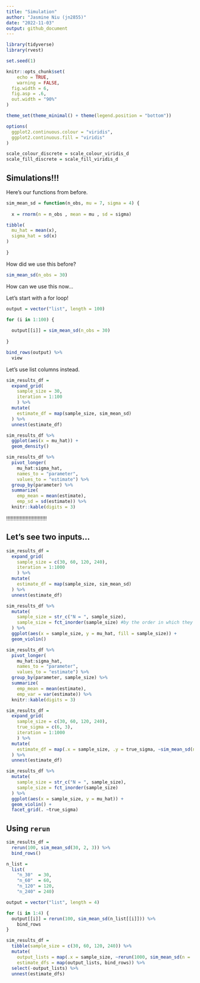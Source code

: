 ```yaml
---
title: "Simulation"
author: "Jasmine Niu (jn2855)"
date: "2022-11-03"
output: github_document
---
```




```r
library(tidyverse)
library(rvest)

set.seed(1)

knitr::opts_chunk$set(
	echo = TRUE,
	warning = FALSE,
  fig.width = 6,
  fig.asp = .6,
  out.width = "90%"
)

theme_set(theme_minimal() + theme(legend.position = "bottom"))

options(
  ggplot2.continuous.colour = "viridis",
  ggplot2.continuous.fill = "viridis"
)

scale_colour_discrete = scale_colour_viridis_d
scale_fill_discrete = scale_fill_viridis_d
```

## Simulations!!!

Here's our functions from before.



```r
sim_mean_sd = function(n_obs, mu = 7, sigma = 4) {
  
  x = rnorm(n = n_obs , mean = mu , sd = sigma)

tibble(
  mu_hat = mean(x),
  sigma_hat = sd(x)
)
  
}


```


How did we use this before?

```r
sim_mean_sd(n_obs = 30)

```


How can we use this now...

Let's start with a for loop!

```r
output = vector("list", length = 100)

for (i in 1:100) {
  
  output[[i]] = sim_mean_sd(n_obs = 30)
  
}

bind_rows(output) %>% 
  view
```


Let's use list columns instead.

```r
sim_results_df = 
  expand_grid(
    sample_size = 30,
    iteration = 1:100
    ) %>% 
  mutate(
    estimate_df = map(sample_size, sim_mean_sd)
  ) %>% 
  unnest(estimate_df)

```


```r
sim_results_df %>% 
  ggplot(aes(x = mu_hat)) +
  geom_density()
```


```r
sim_results_df %>% 
  pivot_longer(
    mu_hat:sigma_hat,
    names_to = "parameter", 
    values_to = "estimate") %>% 
  group_by(parameter) %>% 
  summarize(
    emp_mean = mean(estimate),
    emp_sd = sd(estimate)) %>% 
  knitr::kable(digits = 3)
```




!!!!!!!!!!!!!!!!!!!!!!!!!!!

## Let's see two inputs...

```r
sim_results_df = 
  expand_grid(
    sample_size = c(30, 60, 120, 240),
    iteration = 1:1000
    ) %>% 
  mutate(
    estimate_df = map(sample_size, sim_mean_sd)
  ) %>% 
  unnest(estimate_df)
```

```r
sim_results_df %>% 
  mutate(
    sample_size = str_c("N = ", sample_size),
    sample_size = fct_inorder(sample_size) #by the order in which they first appear
  ) %>% 
  ggplot(aes(x = sample_size, y = mu_hat, fill = sample_size)) +
  geom_violin()
```


```r
sim_results_df %>% 
  pivot_longer(
    mu_hat:sigma_hat,
    names_to = "parameter", 
    values_to = "estimate") %>% 
  group_by(parameter, sample_size) %>% 
  summarize(
    emp_mean = mean(estimate),
    emp_var = var(estimate)) %>% 
  knitr::kable(digits = 3)
```


```r
sim_results_df = 
  expand_grid(
    sample_size = c(30, 60, 120, 240),
    true_sigma = c(6, 3),
    iteration = 1:1000
    ) %>% 
  mutate(
    estimate_df = map(.x = sample_size, .y = true_sigma, ~sim_mean_sd(n_obs = .x, sigma = .y))
  ) %>% 
  unnest(estimate_df)
```


```r
sim_results_df %>% 
  mutate(
    sample_size = str_c("N = ", sample_size),
    sample_size = fct_inorder(sample_size)
  ) %>% 
  ggplot(aes(x = sample_size, y = mu_hat)) +
  geom_violin() +
  facet_grid(. ~true_sigma)
```

## Using `rerun`

```r
sim_results_df =   
  rerun(100, sim_mean_sd(30, 2, 3)) %>% 
  bind_rows()
```


```r
n_list = 
  list(
    "n_30"  = 30, 
    "n_60"  = 60, 
    "n_120" = 120, 
    "n_240" = 240)

output = vector("list", length = 4)

for (i in 1:4) {
  output[[i]] = rerun(100, sim_mean_sd(n_list[[i]])) %>% 
    bind_rows
}
```

```r
sim_results_df = 
  tibble(sample_size = c(30, 60, 120, 240)) %>% 
  mutate(
    output_lists = map(.x = sample_size, ~rerun(1000, sim_mean_sd(n = .x))),
    estimate_dfs = map(output_lists, bind_rows)) %>% 
  select(-output_lists) %>% 
  unnest(estimate_dfs)
```

